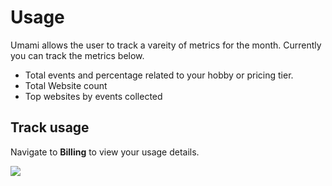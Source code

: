 # Usage

Umami allows the user to track a vareity of metrics for the month. Currently you can track the metrics below.

- Total events and percentage related to your hobby or pricing tier.
- Total Website count
- Top websites by events collected

## Track usage

Navigate to **Billing** to view your usage details.

<img src="/images/cloud/usage-details.png" />
